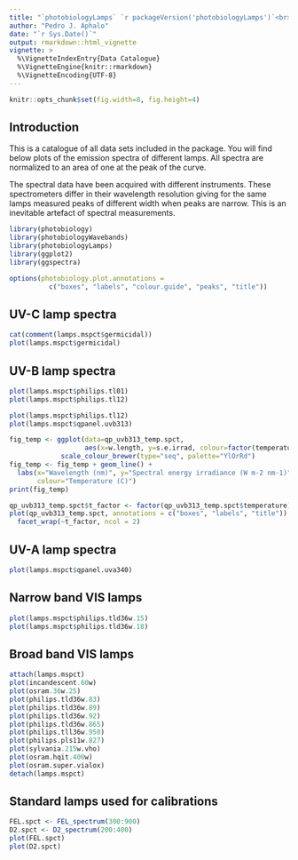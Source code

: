 ```yaml
---
title: "`photobiologyLamps` `r packageVersion('photobiologyLamps')`<br>Data Catalogue"
author: "Pedro J. Aphalo"
date: "`r Sys.Date()`"
output: rmarkdown::html_vignette
vignette: >
  %\VignetteIndexEntry{Data Catalogue}
  %\VignetteEngine{knitr::rmarkdown}
  %\VignetteEncoding{UTF-8}
---
```


```r
knitr::opts_chunk$set(fig.width=8, fig.height=4)
```


## Introduction

This is a catalogue of all data sets included in the package. You will find below plots of the emission spectra of different lamps. All spectra are normalized to an area of one at the peak of the curve.

The spectral data have been acquired with different instruments. These spectrometers
differ in their wavelength resolution giving for the same lamps measured peaks of different width when peaks are narrow. This is an inevitable artefact of spectral measurements.

```r
library(photobiology)
library(photobiologyWavebands)
library(photobiologyLamps)
library(ggplot2)
library(ggspectra)
```


```r
options(photobiology.plot.annotations =
          c("boxes", "labels", "colour.guide", "peaks", "title"))
```

## UV-C lamp spectra

```r
cat(comment(lamps.mspct$germicidal))
plot(lamps.mspct$germicidal)
```

## UV-B lamp spectra

```r
plot(lamps.mspct$philips.tl01)
plot(lamps.mspct$philips.tl12)
```

```r
plot(lamps.mspct$philips.tl12)
plot(lamps.mspct$qpanel.uvb313)
```

```r
fig_temp <- ggplot(data=qp_uvb313_temp.spct,
                   aes(x=w.length, y=s.e.irrad, colour=factor(temperature))) +
             scale_colour_brewer(type="seq", palette="YlOrRd")
fig_temp <- fig_temp + geom_line() +
  labs(x="Wavelength (nm)", y="Spectral energy irradiance (W m-2 nm-1)",
       colour="Temperature (C)")
print(fig_temp)
```

```r
qp_uvb313_temp.spct$t_factor <- factor(qp_uvb313_temp.spct$temperature)
plot(qp_uvb313_temp.spct, annotations = c("boxes", "labels", "title")) +
  facet_wrap(~t_factor, ncol = 2)
```

## UV-A lamp spectra

```r
plot(lamps.mspct$qpanel.uva340)
```

## Narrow band VIS lamps

```r
plot(lamps.mspct$philips.tld36w.15)
plot(lamps.mspct$philips.tld36w.18)
```

## Broad band VIS lamps

```r
attach(lamps.mspct)
plot(incandescent.60w)
plot(osram.36w.25)
plot(philips.tld36w.83)
plot(philips.tld36w.89)
plot(philips.tld36w.92)
plot(philips.tld36w.865)
plot(philips.tll36w.950)
plot(philips.pls11w.827)
plot(sylvania.215w.vho)
plot(osram.hqit.400w)
plot(osram.super.vialox)
detach(lamps.mspct)
```

## Standard lamps used for calibrations

```r
FEL.spct <- FEL_spectrum(300:900)
D2.spct <- D2_spectrum(200:400)
plot(FEL.spct)
plot(D2.spct)
```


